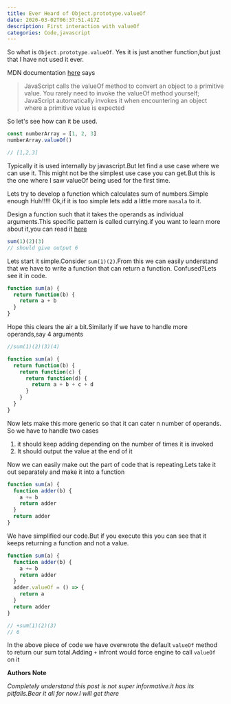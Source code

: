 ```yaml
---
title: Ever Heard of Object.prototype.valueOf
date: 2020-03-02T06:37:51.417Z
description: First interaction with valueOf
categories: Code,javascript
---
```


So what is `Object.prototype.valueOf`.
Yes it is just another function,but just that I have not used it ever.

MDN documentation [here](https://developer.mozilla.org/en-US/docs/Web/JavaScript/Reference/Global_Objects/Object/valueOf) says

> JavaScript calls the valueOf method to convert an object to a primitive value. You rarely need to invoke the valueOf method yourself; JavaScript automatically invokes it when encountering an object where a primitive value is expected

So let's see how can it be used.

```javascript
const numberArray = [1, 2, 3]
numberArray.valueOf()

// [1,2,3]
```

Typically it is used internally by javascript.But let find a use case where we can use it.
This might not be the simplest use case you can get.But this is the one where I saw valueOf being used for the first time.

Lets try to develop a function which calculates sum of numbers.Simple enough Huh!!!!!
Ok,if it is too simple lets add a little more `masala` to it.

Design a function such that it takes the operands as individual arguments.This specific pattern is called currying.if you want to learn more about it,you can read it [here](https://javascript.info/currying-partials)

```javascript
sum(1)(2)(3)
// should give output 6
```

Lets start it simple.Consider `sum(1)(2)`.From this we can easily understand that we have to write a function that can return a function.
Confused?Lets see it in code.

```javascript
function sum(a) {
  return function(b) {
    return a + b
  }
}
```

Hope this clears the air a bit.Similarly if we have to handle more operands,say 4 arguments

```javascript
//sum(1)(2)(3)(4)

function sum(a) {
  return function(b) {
    return function(c) {
      return function(d) {
        return a + b + c + d
      }
    }
  }
}
```

Now lets make this more generic so that it can cater n number of operands.
So we have to handle two cases

1. it should keep adding depending on the number of times it is invoked
2. It should output the value at the end of it

Now we can easily make out the part of code that is repeating.Lets take it out separately and make it into a function

```javascript
function sum(a) {
  function adder(b) {
    a += b
    return adder
  }
  return adder
}
```

We have simplified our code.But if you execute this you can see that it keeps returning a function and not a value.

```javascript
function sum(a) {
  function adder(b) {
    a += b
    return adder
  }
  adder.valueOf = () => {
    return a
  }
  return adder
}

// +sum(1)(2)(3)
// 6
```

In the above piece of code we have overwrote the default `valueOf` method to return our sum total.Adding `+` infront would force engine to call `valueOf` on it

**Authors Note**

_Completely understand this post is not super informative.it has its pitfalls.Bear it all for now.I will get there_
